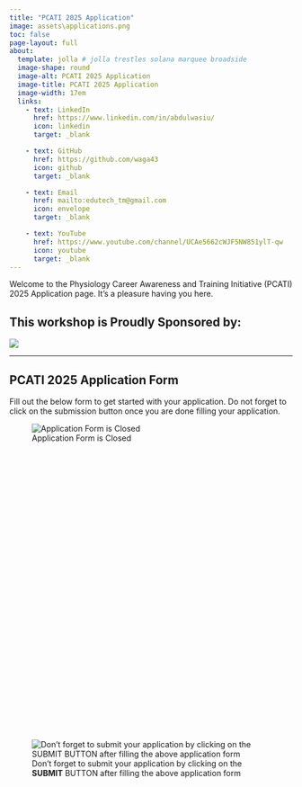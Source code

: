 ```yaml
---
title: "PCATI 2025 Application"
image: assets\applications.png
toc: false
page-layout: full
about: 
  template: jolla # jolla trestles solana marquee broadside
  image-shape: round
  image-alt: PCATI 2025 Application
  image-title: PCATI 2025 Application
  image-width: 17em
  links:
    - text: LinkedIn
      href: https://www.linkedin.com/in/abdulwasiu/
      icon: linkedin
      target: _blank

    - text: GitHub
      href: https://github.com/waga43
      icon: github
      target: _blank

    - text: Email
      href: mailto:edutech_tm@gmail.com
      icon: envelope
      target: _blank

    - text: YouTube
      href: https://www.youtube.com/channel/UCAe5662cWJF5NW851ylT-qw
      icon: youtube
      target: _blank
---
```



Welcome to the Physiology Career Awareness and Training Initiative (PCATI) 2025 Application page. It's a pleasure having you here.

**This workshop is Proudly Sponsored by:**
---

![](assets\the-physiological-society-logo.png)

---

## PCATI 2025 Application Form

Fill out the below form to get started with your application. Do not forget to click on the submission button once you are done filling your application.

<!-- <iframe width="640px" height="480px" src="https://forms.office.com/Pages/ResponsePage.aspx?id=54IdnKqzYk6E93Ylneezq2j38ey95PRFpc5TUYS-OI9UNElQUkRGMFoxMDRLOVdVUjRNNUxJNDhaMi4u&embed=true" frameborder="0" marginwidth="0" marginheight="0" style="border: none; max-width:100%; max-height:100vh" allowfullscreen webkitallowfullscreen mozallowfullscreen msallowfullscreen> </iframe> -->

![Application Form is Closed](assets\applications-closed.png)


<div style="width:100%;height:500px;" data-fillout-id="a7dEWMNY6Lus" data-fillout-embed-type="standard" data-fillout-inherit-parameters data-fillout-dynamic-resize></div><script src="https://server.fillout.com/embed/v1/"></script>

![Don't forget to submit your application by clicking on the **SUBMIT** BUTTON after filling the above application form](assets\submit-applications.png)


